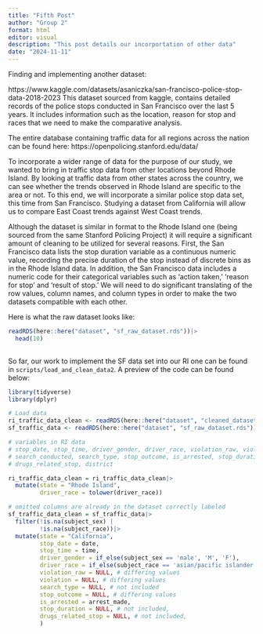 ```yaml
---
title: "Fifth Post"
author: "Group 2"
format: html
editor: visual
description: "This post details our incorportation of other data"
date: "2024-11-11"
---
```


Finding and implementing another dataset:

https://www.kaggle.com/datasets/asaniczka/san-francisco-police-stop-data-2018-2023 This dataset sourced from kaggle, contains detailed records of the police stops conducted in San Francisco over the last 5 years. It includes information such as the location, reason for stop and races that we need to make the comparative analysis.

The entire database containing traffic data for all regions across the nation can be found here: https://openpolicing.stanford.edu/data/

To incorporate a wider range of data for the purpose of our study, we wanted to bring in traffic stop data from other locations beyond Rhode Island. By looking at traffic data from other states across the country, we can see whether the trends observed in Rhode Island are specific to the area or not. To this end, we will incorporate a similar police stop data set, this time from San Francisco. Studying a dataset from California will allow us to compare East Coast trends against West Coast trends.

Although the dataset is similar in format to the Rhode Island one (being sourced from the same Stanford Policing Project) it will require a significant amount of cleaning to be utilized for several reasons. First, the San Francisco data lists the stop duration variable as a continuous numeric value, recording the precise duration of the stop instead of discrete bins as in the Rhode Island data. In addition, the San Francisco data includes a numeric code for their categorical variables such as ‘action taken,’ ‘reason for stop’ and ‘result of stop.’ We will need to do significant translating of the row values, column names, and column types in order to make the two datasets compatible with each other.

Here is what the raw dataset looks like:

```r
readRDS(here::here("dataset", "sf_raw_dataset.rds"))|>
  head(10)
  
```

So far, our work to implement the SF data set into our RI one can be found in `scripts/load_and_clean_data2`. A preview of the code can be found below:

```r
library(tidyverse)
library(dplyr)

# Load data
ri_traffic_data_clean <- readRDS(here::here("dataset", "cleaned_dataset.rds"))
sf_traffic_data <- readRDS(here::here("dataset", "sf_raw_dataset.rds"))

# variables in RI data
# stop_date, stop_time, driver_gender, driver_race, violation_raw, violation
# search_conducted, search_type, stop_outcome, is_arrested, stop_duration
# drugs_related_stop, district

ri_traffic_data_clean = ri_traffic_data_clean|>
  mutate(state = "Rhode Island",
         driver_race = tolower(driver_race))

# omitted columns are already in the dataset correctly labeled
sf_traffic_data_clean = sf_traffic_data|>
  filter(!is.na(subject_sex) | 
         !is.na(subject_race))|>
  mutate(state = "California",
         stop_date = date,
         stop_time = time,
         driver_gender = if_else(subject_sex == 'male', 'M', 'F'),
         driver_race = if_else(subject_race == 'asian/pacific islander', 'asian', subject_race),
         violation_raw = NULL, # differing values
         violation = NULL, # differing values
         search_type = NULL, # not included
         stop_outcome = NULL, # differing values
         is_arrested = arrest_made,
         stop_duration = NULL, # not included,
         drugs_related_stop = NULL, # not included,
         )
```
